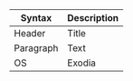 | Syntax      | Description |
| ----------- | ----------- |
| Header      | Title       |
| Paragraph   | Text        |
| OS          | Exodia      |